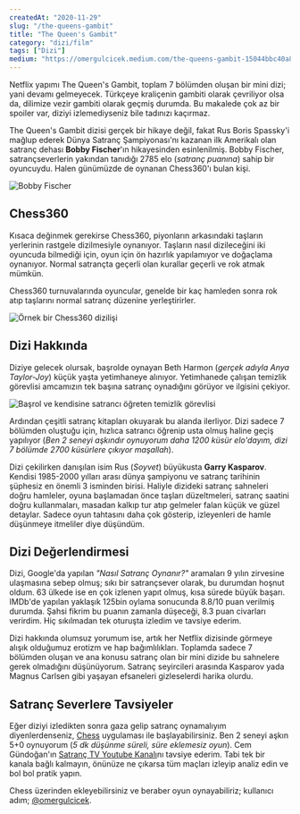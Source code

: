 ```yaml
---
createdAt: "2020-11-29"
slug: "/the-queens-gambit"
title: "The Queen's Gambit"
category: "dizi/film"
tags: ["Dizi"]
medium: "https://omergulcicek.medium.com/the-queens-gambit-15044bbc40a8"
---
```


Netflix yapımı The Queen's Gambit, toplam 7 bölümden oluşan bir mini dizi; yani devamı gelmeyecek. Türkçeye kraliçenin gambiti olarak çevriliyor olsa da, dilimize vezir gambiti olarak geçmiş durumda. Bu makalede çok az bir spoiler var, diziyi izlemediyseniz bile tadınızı kaçırmaz.

The Queen's Gambit dizisi gerçek bir hikaye değil, fakat Rus Boris Spassky'i mağlup ederek Dünya Satranç Şampiyonası'nı kazanan ilk Amerikalı olan satranç dehası **Bobby Fischer**'ın hikayesinden esinlenilmiş. Bobby Fischer, satrançseverlerin yakından tanıdığı 2785 elo (_satranç puanına_) sahip bir oyuncuydu. Halen günümüzde de oynanan Chess360'ı bulan kişi.

![Bobby Fischer](/blog/2020-11-29/bobby-fischer.jpg)

## Chess360

Kısaca değinmek gerekirse Chess360, piyonların arkasındaki taşların yerlerinin rastgele dizilmesiyle oynanıyor. Taşların nasıl dizileceğini iki oyuncuda bilmediği için, oyun için ön hazırlık yapılamıyor ve doğaçlama oynanıyor. Normal satrançta geçerli olan kurallar geçerli ve rok atmak mümkün.

Chess360 turnuvalarında oyuncular, genelde bir kaç hamleden sonra rok atıp taşlarını normal satranç düzenine yerleştirirler.

![Örnek bir Chess360 dizilişi](/blog/2020-11-29/chess360.jpg)

## Dizi Hakkında

Diziye gelecek olursak, başrolde oynayan Beth Harmon (_gerçek adıyla Anya Taylor-Joy_) küçük yaşta yetimhaneye alınıyor. Yetimhanede çalışan temizlik görevlisi amcamızın tek başına satranç oynadığını görüyor ve ilgisini çekiyor.

![Başrol ve kendisine satrancı öğreten temizlik görevlisi](/blog/2020-11-29/queens-gambit.jpeg)

Ardından çeşitli satranç kitapları okuyarak bu alanda ilerliyor. Dizi sadece 7 bölümden oluştuğu için, hızlıca satrancı öğrenip usta olmuş haline geçiş yapılıyor (_Ben 2 seneyi aşkındır oynuyorum daha 1200 küsür elo'dayım, dizi 7 bölümde 2700 küsürlere çıkıyor maşallah_).

Dizi çekilirken danışılan isim Rus (_Soyvet_) büyükusta **Garry Kasparov**. Kendisi 1985-2000 yılları arası dünya şampiyonu ve satranç tarihinin şüphesiz en önemli 3 isminden birisi. Haliyle dizideki satranç sahneleri doğru hamleler, oyuna başlamadan önce taşları düzeltmeleri, satranç saatini doğru kullanmaları, masadan kalkıp tur atıp gelmeler falan küçük ve güzel detaylar. Sadece oyun tahtasını daha çok gösterip, izleyenleri de hamle düşünmeye itmeliler diye düşündüm.

## Dizi Değerlendirmesi

Dizi, Google'da yapılan _"Nasıl Satranç Oynanır?"_ aramaları 9 yılın zirvesine ulaşmasına sebep olmuş; sıkı bir satrançsever olarak, bu durumdan hoşnut oldum. 63 ülkede ise en çok izlenen yapıt olmuş, kısa sürede büyük başarı. IMDb'de yapılan yaklaşık 125bin oylama sonucunda 8.8/10 puan verilmiş durumda. Şahsi fikrim bu puanın zamanla düşeceği, 8.3 puan civarları verirdim. Hiç sıkılmadan tek oturuşta izledim ve tavsiye ederim.

Dizi hakkında olumsuz yorumum ise, artık her Netflix dizisinde görmeye alışık olduğumuz erotizm ve hap bağımlılıkları. Toplamda sadece 7 bölümden oluşan ve ana konusu satranç olan bir mini dizide bu sahnelere gerek olmadığını düşünüyorum. Satranç seyircileri arasında Kasparov yada Magnus Carlsen gibi yaşayan efsaneleri gizleselerdi harika olurdu.

## Satranç Severlere Tavsiyeler

Eğer diziyi izledikten sonra gaza gelip satranç oynamalıyım diyenlerdenseniz, <a href="https://www.chess.com/" target="_blank" rel="noreferrer noopener">Chess</a> uygulaması ile başlayabilirsiniz. Ben 2 seneyi aşkın 5+0 oynuyorum (_5 dk düşünme süreli, süre eklemesiz oyun_). Cem Gündoğan'ın <a href="https://www.youtube.com/channel/UCh3EoSfbgqXYjRUVy1mkRYw" target="_blank" rel="noreferrer noopener">Satranç TV Youtube Kanalı</a>nı tavsiye ederim. Tabi tek bir kanala bağlı kalmayın, önünüze ne çıkarsa tüm maçları izleyip analiz edin ve bol bol pratik yapın.

Chess üzerinden ekleyebilirsiniz ve beraber oyun oynayabiliriz; kullanıcı adım; <a href="https://www.chess.com/member/omergulcicek" target="_blank" rel="noreferrer noopener">@omergulcicek</a>.

<MediaInfo
  title="The Queen's Gambit"
  link="https://www.imdb.com/title/tt10048342"
  type="Dizi"
  imdbRating="8.5"
  year={2020}
  director="Scott Frank"
  directorLink="https://www.imdb.com/name/nm0291082"
  myRating={4}
/>